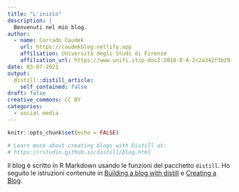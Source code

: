 ```yaml
---
title: "L'inizio"
description: |
  Benvenuti nel mio blog.
author:
  - name: Corrado Caudek 
    url: https://caudekblog.netlify.app
    affiliation: Università degli Studi di Firenze
    affiliation_url: https://www.unifi.it/p-doc2-2018-0-A-2c2a342f3b29-1.html
date: 03-07-2021
output:
  distill::distill_article:
    self_contained: false
draft: false
creative_commons: CC BY
categories:
  - social media
---
```


```r
knitr::opts_chunk$set(echo = FALSE)

# Learn more about creating blogs with Distill at:
# https://rstudio.github.io/distill/blog.html

```

Il blog è scritto in R Markdown usando le funzioni del pacchetto `distill`.
Ho seguito le istruzioni contenute in [Building a blog with distill](https://themockup.blog/posts/2020-08-01-building-a-blog-with-distill/) e [Creating a Blog](https://rstudio.github.io/distill/blog.html).




